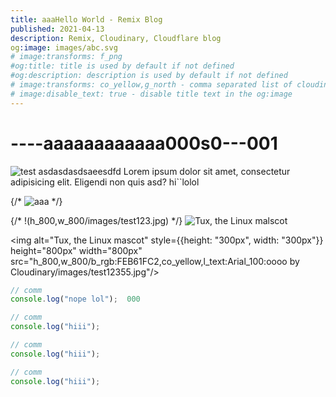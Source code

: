 ```yaml
---
title: aaaHello World - Remix Blog
published: 2021-04-13
description: Remix, Cloudinary, Cloudflare blog
og:image: images/abc.svg
# image:transforms: f_png
#og:title: title is used by default if not defined
#og:description: description is used by default if not defined
# image:transforms: co_yellow,g_north - comma separated list of cloudinary transforms
# image:disable_text: true - disable title text in the og:image
---
```


# ----aaaaaaaaaaaa000s0---001

<img src='images/test1.jpg' alt="test"/>
asdasdasdsaeesdfd
Lorem ipsum dolor sit amet, consectetur adipisicing elit. Eligendi non quis
asd?

<Test/>
hi``lolol

{/* ![aaa](images/abc.svg) */}

 {/* !(h_800,w_800/images/test123.jpg) */}
 ![Tux, the Linux malscot](images/abc.svg) 

<img alt="Tux, the Linux mascot"  style={{height: "300px", width: "300px"}} height="800px" width="800px" src="h_800,w_800/b_rgb:FEB61FC2,co_yellow,l_text:Arial_100:oooo by Cloudinary/images/test12355.jpg"/>

```ts
// comm
console.log("nope lol");  000
```
```ts
// comm
console.log("hiii");
```
```ts
// comm
console.log("hiii");
```
```ts
// comm
console.log("hiii");
```